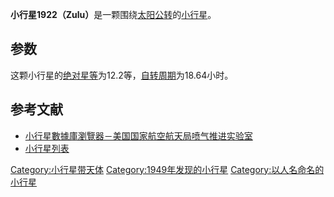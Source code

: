 {{Infobox planet
| bgcolour = #FFFFC0
| name = 1922 Zulu
| symbol = 
| image = 
| caption = 
| discovery = yes
| discovery_ref = 
| discoverer = [[E._Johnson|E. Johnson]]
| discovery_site = Johannesburg
| discovered = 1949年4月25日
| designations = yes
| mp_name = 
| named_after = 
| alt_names = 1949 HC
| mp_category = [[小行星帶|主帶]]
| orbit_ref = <ref>[http://ssd.jpl.nasa.gov/sbdb.cgi?sstr=1922 1922 Zulu (1949 HC)]</ref>
| epoch = 2013年5月4日
| aphelion = {{convert|4.793754043184967|AU|km|3|abbr=on|lk=out}}
| perihelion = {{convert|1.680390415673042|AU|km|3|abbr=on}}
| semimajor = {{convert|3.237072229429005|AU|km|3|abbr=on}}
| eccentricity = 0.4808918996628473
| period = 1210.9960459 [[日|日]]<br />3.32[[儒略年|儒略年]]
| avg_speed = 
| inclination = 35.42488768322045°
| asc_node = 226.533363754472°
| mean_anomaly = 310.9551516820901°
| arg_peri = 31.46088190364372
| satellites = 
| physical_characteristics = yes
| dimensions = 
| mass = 
| density = 
| surface_grav = 
| escape_velocity = 
| sidereal_day = 
| axial_tilt = 
| pole_ecliptic_lat = 
| pole_ecliptic_lon = 
| albedo = 
| temperatures= 
| temp_name1 = 
| mean_temp_1 = 
| max_temp_1 = 
| temp_name2 = 
| max_temp_2 = 
| spectral_type = 
| abs_magnitude = 12.2
}}

'''小行星1922（Zulu）'''是一颗围绕[[太阳|太阳]][[公转|公转]]的[[小行星|小行星]]。

==参数==
这颗小行星的[[绝对星等|绝对星等]]为12.2等，[[自转周期|自转周期]]为18.64小时。

==参考文献==
{{reflist}}

*[http://ssd.jpl.nasa.gov/sbdb.cgi#top 小行星數據庫瀏覽器－美国国家航空航天局喷气推进实验室] {{Wayback|url=http://ssd.jpl.nasa.gov/sbdb.cgi#top |date=20100929043420 }}
*[http://cfa-www.harvard.edu/iau/lists/NumberedMPs.txt 小行星列表] {{Wayback|url=http://cfa-www.harvard.edu/iau/lists/NumberedMPs.txt |date=20080517010638 }}

{{Minor Planet Number|[[小行星1021|小行星1021]]|[[小行星1023|小行星1023]]}}
{{小天体}}

[[Category:小行星带天体|Category:小行星带天体]]
[[Category:1949年发现的小行星|Category:1949年发现的小行星]]
[[Category:以人名命名的小行星|Category:以人名命名的小行星]]